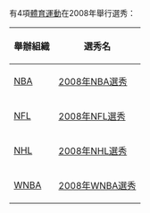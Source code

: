 {{Disambiguation|Cat=同年事件消歧义}}

有4項[[體育運動|體育運動]]在2008年舉行選秀：

{|
|-
!舉辦組織||選秀名
|-
|[[NBA|NBA]]||[[2008年NBA選秀|2008年NBA選秀]]
|-
|[[NFL|NFL]]||[[2008年NFL選秀|2008年NFL選秀]]
|-
|[[NHL|NHL]]||[[2008年NHL選秀|2008年NHL選秀]]
|-
|[[WNBA|WNBA]]||[[2008年WNBA選秀|2008年WNBA選秀]]
|}